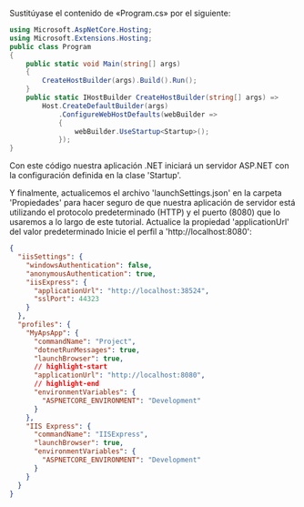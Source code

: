 Sustitúyase el contenido de «Program.cs» por el siguiente:

```csharp title="Program.cs"
using Microsoft.AspNetCore.Hosting;
using Microsoft.Extensions.Hosting;
public class Program
{
    public static void Main(string[] args)
    {
        CreateHostBuilder(args).Build().Run();
    }
    public static IHostBuilder CreateHostBuilder(string[] args) =>
        Host.CreateDefaultBuilder(args)
            .ConfigureWebHostDefaults(webBuilder =>
            {
                webBuilder.UseStartup<Startup>();
            });
}
```

Con este código nuestra aplicación .NET iniciará un servidor ASP.NET con la configuración
definida en la clase 'Startup'.

Y finalmente, actualicemos el archivo 'launchSettings.json' en la carpeta 'Propiedades' para hacer
seguro de que nuestra aplicación de servidor está utilizando el protocolo predeterminado (HTTP) y el puerto (8080) que
lo usaremos a lo largo de este tutorial. Actualice la propiedad 'applicationUrl' del valor predeterminado
Inicie el perfil a 'http://localhost:8080':

```json
{
  "iisSettings": {
    "windowsAuthentication": false,
    "anonymousAuthentication": true,
    "iisExpress": {
      "applicationUrl": "http://localhost:38524",
      "sslPort": 44323
    }
  },
  "profiles": {
    "MyApsApp": {
      "commandName": "Project",
      "dotnetRunMessages": true,
      "launchBrowser": true,
      // highlight-start
      "applicationUrl": "http://localhost:8080",
      // highlight-end
      "environmentVariables": {
        "ASPNETCORE_ENVIRONMENT": "Development"
      }
    },
    "IIS Express": {
      "commandName": "IISExpress",
      "launchBrowser": true,
      "environmentVariables": {
        "ASPNETCORE_ENVIRONMENT": "Development"
      }
    }
  }
}
```
